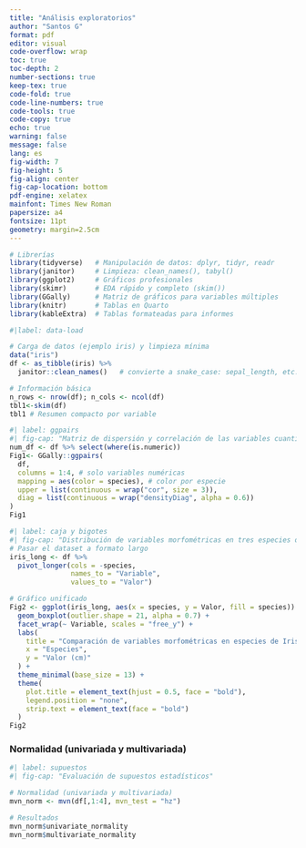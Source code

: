 ```yaml
---
title: "Análisis exploratorios"
author: "Santos G"
format: pdf
editor: visual
code-overflow: wrap
toc: true
toc-depth: 2
number-sections: true
keep-tex: true
code-fold: true
code-line-numbers: true
code-tools: true
code-copy: true
echo: true
warning: false
message: false
lang: es
fig-width: 7
fig-height: 5
fig-align: center
fig-cap-location: bottom
pdf-engine: xelatex
mainfont: Times New Roman
papersize: a4
fontsize: 11pt
geometry: margin=2.5cm
---
```


```r
# Librerías 
library(tidyverse)   # Manipulación de datos: dplyr, tidyr, readr
library(janitor)     # Limpieza: clean_names(), tabyl()
library(ggplot2)     # Gráficos profesionales
library(skimr)       # EDA rápido y completo (skim())
library(GGally)      # Matriz de gráficos para variables múltiples
library(knitr)       # Tablas en Quarto
library(kableExtra)  # Tablas formateadas para informes
```

```r
#|label: data-load

# Carga de datos (ejemplo iris) y limpieza mínima
data("iris")
df <- as_tibble(iris) %>% 
  janitor::clean_names()   # convierte a snake_case: sepal_length, etc.

# Información básica
n_rows <- nrow(df); n_cols <- ncol(df)
tbl1<-skim(df) 
tbl1 # Resumen compacto por variable
```

```r
#| label: ggpairs
#| fig-cap: "Matriz de dispersión y correlación de las variables cuantitativas."
num_df <- df %>% select(where(is.numeric))
Fig1<- GGally::ggpairs(
  df,
  columns = 1:4, # solo variables numéricas
  mapping = aes(color = species), # color por especie
  upper = list(continuous = wrap("cor", size = 3)),
  diag = list(continuous = wrap("densityDiag", alpha = 0.6))
)
Fig1
```

```r
#| label: caja y bigotes
#| fig-cap: "Distribución de variables morfométricas en tres especies de Iris."
# Pasar el dataset a formato largo
iris_long <- df %>%
  pivot_longer(cols = -species,
               names_to = "Variable",
               values_to = "Valor")

# Gráfico unificado
Fig2 <- ggplot(iris_long, aes(x = species, y = Valor, fill = species)) +
  geom_boxplot(outlier.shape = 21, alpha = 0.7) +
  facet_wrap(~ Variable, scales = "free_y") +
  labs(
    title = "Comparación de variables morfométricas en especies de Iris",
    x = "Especies",
    y = "Valor (cm)"
  ) +
  theme_minimal(base_size = 13) +
  theme(
    plot.title = element_text(hjust = 0.5, face = "bold"),
    legend.position = "none",
    strip.text = element_text(face = "bold")
  )
Fig2

```
### Normalidad (univariada y multivariada)

```r
#| label: supuestos
#| fig-cap: "Evaluación de supuestos estadísticos"

# Normalidad (univariada y multivariada)
mvn_norm <- mvn(df[,1:4], mvn_test = "hz")

# Resultados
mvn_norm$univariate_normality
mvn_norm$multivariate_normality
```

